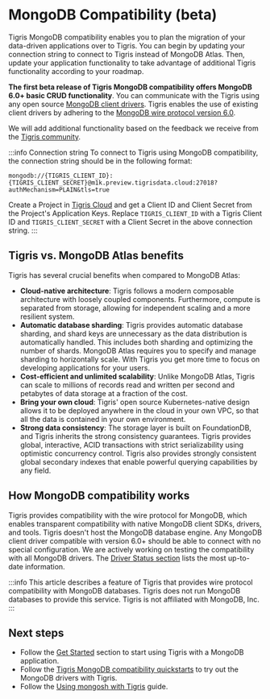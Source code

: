 # MongoDB Compatibility (beta)


Tigris MongoDB compatibility enables you to plan the migration of your
data-driven applications over to Tigris. You can begin by updating your
connection string to connect to Tigris instead of MongoDB Atlas. Then, update
your application functionality to take advantage of additional Tigris
functionality according to your roadmap.

**The first beta release of Tigris MongoDB compatibility offers MongoDB 6.0+
basic CRUD functionality**. You can communicate with the Tigris using any open source
[MongoDB client drivers](https://docs.mongodb.org/ecosystem/drivers).
Tigris enables the use of existing client drivers by adhering to the
[MongoDB wire protocol version 6.0](https://www.mongodb.com/docs/manual/reference/mongodb-wire-protocol/).

We will add additional functionality based on the
feedback we receive from the <a href={tigrisConfig.discordUrl}>Tigris
community</a>.

:::info Connection string
To connect to Tigris using MongoDB compatibility, the connection string should
be in the following format:

```
mongodb://{TIGRIS_CLIENT_ID}:{TIGRIS_CLIENT_SECRET}@m1k.preview.tigrisdata.cloud:27018?authMechanism=PLAIN&tls=true
```

Create a Project in <a href={tigrisConfig.signupUrl}>Tigris Cloud</a> and get a Client ID and Client Secret from the Project's Application Keys.
Replace `TIGRIS_CLIENT_ID` with a Tigris Client ID and `TIGRIS_CLIENT_SECRET`
with a Client Secret in the above connection string.
:::

## Tigris vs. MongoDB Atlas benefits

Tigris has several crucial benefits when compared to MongoDB Atlas:

- **Cloud-native architecture**: Tigris follows a modern composable architecture
  with loosely coupled components. Furthermore, compute is separated from
  storage, allowing for independent scaling and a more resilient system.
- **Automatic database sharding**: Tigris provides automatic database sharding, and
  shard keys are unnecessary as the data distribution is automatically handled.
  This includes both sharding and optimizing the number of shards. MongoDB Atlas
  requires you to specify and manage sharding to horizontally scale. With Tigris
  you get more time to focus on developing applications for your users.
- **Cost-efficient and unlimited scalability**: Unlike MongoDB Atlas, Tigris can
  scale to millions of records read and written per second and petabytes of data
  storage at a fraction of the cost.
- **Bring your own cloud**: Tigris' open source Kubernetes-native design allows it
  to be deployed anywhere in the cloud in your own VPC, so that all the data is
  contained in your own environment.
- **Strong data consistency**: The storage layer is built on FoundationDB, and
  Tigris inherits the strong consistency guarantees. Tigris provides global,
  interactive, ACID transactions with strict serializability using optimistic
  concurrency control. Tigris also provides strongly consistent global secondary
  indexes that enable powerful querying capabilities by any field.

## How MongoDB compatibility works

Tigris provides compatibility with the wire protocol for MongoDB, which
enables transparent compatibility with native MongoDB client SDKs,
drivers, and tools. Tigris doesn't host the MongoDB database engine. Any
MongoDB client driver compatible with version 6.0+ should be able to connect
with no special configuration. We are actively working on testing the
compatibility with all MongoDB drivers.
The [Driver Status section](/docs/concepts/mongodb-compatibility/driver-status)
lists the most up-to-date information.

:::info
This article describes a feature of Tigris that provides wire protocol
compatibility with MongoDB databases. Tigris does not run MongoDB databases to
provide this service. Tigris is not affiliated with MongoDB, Inc.
:::

## Next steps

- Follow the [Get Started](/docs/concepts/mongodb-compatibility/get-started)
  section to start using Tigris with a MongoDB application.
- Follow the [Tigris MongoDB compatibility quickstarts](/docs/quickstarts/mongodb-compatibility/)
  to try out the MongoDB drivers with Tigris.
- Follow the [Using mongosh with Tigris](/docs/sdkstools/mongodb-compatibility/mongosh)
  guide.
